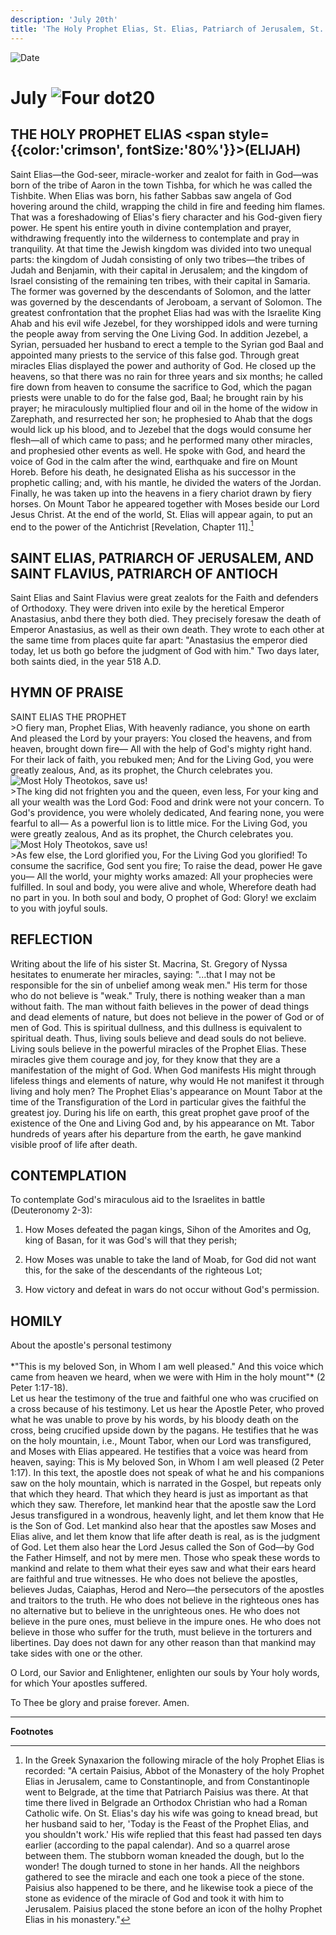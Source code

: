 ```yaml
---
description: 'July 20th'
title: 'The Holy Prophet Elias, St. Elias, Patriarch of Jerusalem, St. Flavius, Patriarch of Antioch'
---
```


<RunningHead />
<Image src="/title-imprint.png" height={68} width={50} alt="Date" className="title-imprint"/>

# <div id="date">July <Image className="four-dot" src="/four-dot.png" height={15} width={15} alt="Four dot" />20</div>

## THE HOLY PROPHET ELIAS <span style={{color:'crimson', fontSize:'80%'}}>(ELIJAH)</span>

Saint Elias—the God-seer, miracle-worker and zealot for faith in God—was born of the tribe of Aaron in the town Tishba, for which he was called the Tishbite. When Elias was born, his father Sabbas saw angela of God hovering around the child, wrapping the child in fire and feeding him flames. That was a foreshadowing of Elias's fiery character and his God-given fiery power. He spent his entire youth in divine contemplation and prayer, withdrawing frequently into the wilderness to contemplate and pray in tranquility. At that time the Jewish kingdom was divided into two unequal parts: the kingdom of Judah consisting of only two tribes—the tribes of Judah and Benjamin, with their capital in Jerusalem; and the kingdom of Israel consisting of the remaining ten tribes, with their capital in Samaria. The former was governed by the descendants of Solomon, and the latter was governed by the descendants of Jeroboam, a servant of Solomon. The greatest confrontation that the prophet Elias had was with the Israelite King Ahab and his evil wife Jezebel, for they worshipped idols and were turning the people away from serving the One Living God. In addition Jezebel, a Syrian, persuaded her husband to erect a temple to the Syrian god Baal and appointed many priests to the service of this false god. Through great miracles Elias displayed the power and authority of God. He closed up the heavens, so that there was no rain for three years and six months; he called fire down from heaven to consume the sacrifice to God, which the pagan priests were unable to do for the false god, Baal; he brought rain by his prayer; he miraculously multiplied flour and oil in the home of the widow in Zarephath, and resurrected her son; he prophesied to Ahab that the dogs would lick up his blood, and to Jezebel that the dogs would consume her flesh—all of which came to pass; and he performed many other miracles, and prophesied other events as well. He spoke with God, and heard the voice of God in the calm after the wind, earthquake and fire on Mount Horeb. Before his death, he designated Elisha as his successor in the prophetic calling; and, with his mantle, he divided the waters of the Jordan. Finally, he was taken up into the heavens in a fiery chariot drawn by fiery horses. On Mount Tabor he appeared together with Moses beside our Lord Jesus Christ. At the end of the world, St. Elias will appear again, to put an end to the power of the Antichrist [Revelation, Chapter 11].[^1]

## SAINT ELIAS, PATRIARCH OF JERUSALEM, AND SAINT FLAVIUS, PATRIARCH OF ANTIOCH

Saint Elias and Saint Flavius were great zealots for the Faith and defenders of Orthodoxy. They were driven into exile by the heretical Emperor Anastasius, anbd there they both died. They precisely foresaw the death of Emperor Anastasius, as well as their own death. They wrote to each other at the same time from places quite far apart: "Anastasius the emperor died today, let us both go before the judgment of God with him." Two days later, both saints died, in the year 518 A.D.


## HYMN OF PRAISE
<div style={{textAlign:'center', color:'crimson', fontWeight:'bold'}}>
SAINT ELIAS THE PROPHET
</div>
>O fiery man, Prophet Elias,  
With heavenly radiance, you shone on earth  
And pleased the Lord by your prayers:  
You closed the heavens, and from heaven, brought down fire—  
All with the help of God's mighty right hand.  
For their lack of faith, you rebuked men;  
And for the Living God, you were greatly zealous,  
And, as its prophet, the Church celebrates you.  
<div style={{marginLeft: '10rem', marginTop:'1rem', maxWidth: '2rem'}}><Image className="four-dot" src="/four-dot.png" height={15} width={15} alt="Most Holy Theotokos, save us!" /></div>
>The king did not frighten you and the queen, even less,  
For your king and all your wealth was the Lord God:  
Food and drink were not your concern.  
To God's providence, you were wholely dedicated,  
And fearing none, you were fearful to all—  
As a powerful lion is to little mice.  
For the Living God, you were greatly zealous,  
And as its prophet, the Church celebrates you.  
<div style={{marginLeft: '10rem', marginTop:'1rem', maxWidth: '2rem'}}><Image className="four-dot" src="/four-dot.png" height={15} width={15} alt="Most Holy Theotokos, save us!" /></div>
>As few else, the Lord glorified you,  
For the Living God you glorified!  
To consume the sacrifice, God sent you fire;  
To raise the dead, power He gave you—  
All the world, your mighty works amazed:  
All your prophecies were fulfilled.  
In soul and body, you were alive and whole,  
Wherefore death had no part in you.  
In both soul and body, O prophet of God:  
Glory! we exclaim to you with joyful souls.  


## REFLECTION

Writing about the life of his sister St. Macrina, St. Gregory of Nyssa hesitates to enumerate her miracles, saying: "...that I may not be responsible for the sin of unbelief among weak men." His term for those who do not believe is "weak." Truly, there is nothing weaker than a man without faith. The man without faith believes in the power of dead things and dead elements of nature, but does not believe in the power of God or of men of God. This is spiritual dullness, and this dullness is equivalent to spiritual death. Thus, living souls believe and dead souls do not believe. Living souls believe in the powerful miracles of the Prophet Elias. These miracles give them courage and joy, for they know that they are a manifestation of the might of God. When God manifests His might through lifeless things and elements of nature, why would He not manifest it through living and holy men? The Prophet Elias's appearance on Mount Tabor at the time of the Transfiguration of the Lord in particular gives the faithful the greatest joy. During his life on earth, this great prophet gave proof of the existence of the One and Living God and, by his appearance on Mt. Tabor hundreds of years after his departure from the earth, he gave mankind visible proof of life after death.


## CONTEMPLATION

To contemplate God's miraculous aid to the Israelites in battle (Deuteronomy 2-3):

1. How Moses defeated the pagan kings, Sihon of the Amorites and Og, king of Basan, for it was God's will that they perish;

2. How Moses was unable to take the land of Moab, for God did not want this, for the sake of the descendants of the righteous Lot;

3. How victory and defeat in wars do not occur without God's permission.


## HOMILY
<div style={{textAlign:'center', color:'crimson', fontWeight:'bold'}}>
About the apostle's personal testimony
</div>
<br />
<div style={{textAlign:'right'}}>
*"This is my beloved Son, in Whom I am well pleased." And this voice which came from heaven we heard, when we were with Him in the holy mount"* (2 Peter 1:17-18).
</div>
Let us hear the testimony of the true and faithful one who was crucified on a cross because of his testimony. Let us hear the Apostle Peter, who proved what he was unable to prove by his words, by his bloody death on the cross, being crucified upside down by the pagans. He testifies that he was on the holy mountain, i.e., Mount Tabor, when our Lord was transfigured, and Moses with Elias appeared. He testifies that a voice was heard from heaven, saying: This is My beloved Son, in Whom I am well pleased (2 Peter 1:17). In this text, the apostle does not speak of what he and his companions saw on the holy mountain, which is narrated in the Gospel, but repeats only that which they heard. That which they heard is just as important as that which they saw. Therefore, let mankind hear that the apostle saw the Lord Jesus transfigured in a wondrous, heavenly light, and let them know that He is the Son of God. Let mankind also hear that the apostles saw Moses and Elias alive, and let them know that life after death is real, as is the judgment of God. Let them also hear the Lord Jesus called the Son of God—by God the Father Himself, and not by mere men. Those who speak these words to mankind and relate to them what their eyes saw and what their ears heard are faithful and true witnesses. He who does not believe the apostles, believes Judas, Caiaphas, Herod and Nero—the persecutors of the apostles and traitors to the truth. He who does not believe in the righteous ones has no alternative but to believe in the unrighteous ones. He who does not believe in the pure ones, must believe in the impure ones. He who does not believe in those who suffer for the truth, must believe in the torturers and libertines. Day does not dawn for any other reason than that mankind may take sides with one or the other.

O Lord, our Savior and Enlightener, enlighten our souls by Your holy words, for which Your apostles suffered.

To Thee be glory and praise forever. Amen.

---
**Footnotes**

[^1]: In the Greek Synaxarion the following miracle of the holy Prophet Elias is recorded: "A certain Paisius, Abbot of the Monastery of the holy Prophet Elias in Jerusalem, came to Constantinople, and from Constantinople went to Belgrade, at the time that Patriarch Paisius was there.  At that time there lived in Belgrade an Orthodox Christian who had a Roman Catholic wife.  On St. Elias's day his wife was going to knead bread, but her husband said to her, 'Today is the Feast of the Prophet Elias, and you shouldn't work.' His wife replied that this feast had passed ten days earlier (according to the papal calendar). And so a quarrel arose between them. The stubborn woman kneaded the dough, but lo the wonder! The dough turned to stone in her hands. All the neighbors gathered to see the miracle and each one took a piece of the stone. Paisius also happened to be there, and he likewise took a piece of the stone as evidence of the miracle of God and took it with him to Jerusalem.  Paisius placed the stone before an icon of the holhy Prophet Elias in his monastery."